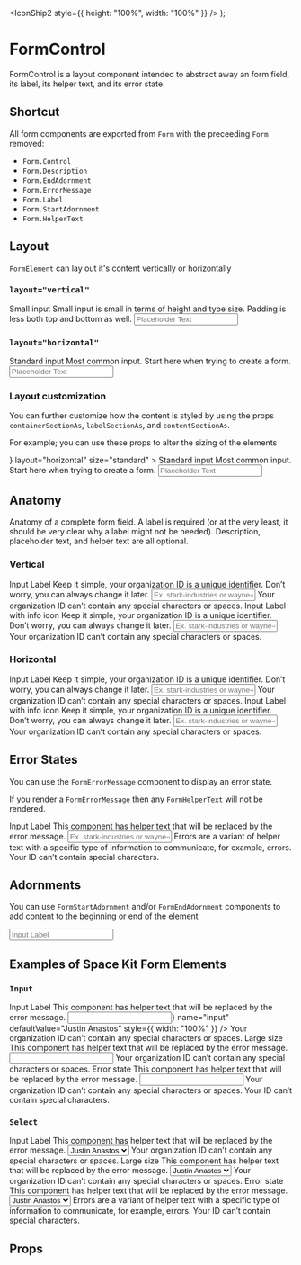 
  <IconShip2 style={{ height: "100%", width: "100%" }} />
);

<Meta title="Form/FormControl" component={FormControl} />

# FormControl

FormControl is a layout component intended to abstract away an form field, its label, its helper text, and its error state.

## Shortcut

All form components are exported from `Form` with the preceeding `Form` removed:

- `Form.Control`
- `Form.Description`
- `Form.EndAdornment`
- `Form.ErrorMessage`
- `Form.Label`
- `Form.StartAdornment`
- `Form.HelperText`

## Layout

`FormElement` can lay out it's content vertically or horizontally

### `layout="vertical"`

<Canvas>
  <Story name="Layout, Vertical">
    <FormControl
      style={{ width: 300 }}
      id="size-small"
      layout="vertical"
      size="small"
    >
      <FormLabel>Small input</FormLabel>
      <FormDescription>
        Small input is small in terms of height and type size. Padding is less
        both top and bottom as well.
      </FormDescription>
      <Input name="input" placeholder="Placeholder Text" />
    </FormControl>
  </Story>
</Canvas>

### `layout="horizontal"`

<Canvas>
  <Story name="Layout, Horizontal">
    <FormControl layout="horizontal" size="standard">
      <FormLabel>Standard input</FormLabel>
      <FormDescription>
        Most common input. Start here when trying to create a form.
      </FormDescription>
      <Input name="input" placeholder="Placeholder Text" />
    </FormControl>
  </Story>
</Canvas>

### Layout customization

You can further customize how the content is styled by using the props `containerSectionAs`, `labelSectionAs`, and `contentSectionAs`.

For example; you can use these props to alter the sizing of the elements

<Canvas>
  <Story name="Layout, customization">
    <FormControl
      labelSectionAs={<section style={{ flex: 2 }} />}
      layout="horizontal"
      size="standard"
    >
      <FormLabel>Standard input</FormLabel>
      <FormDescription>
        Most common input. Start here when trying to create a form.
      </FormDescription>
      <Input name="input" placeholder="Placeholder Text" />
    </FormControl>
  </Story>
</Canvas>

## Anatomy

Anatomy of a complete form field. A label is required (or at the very least, it should be very clear why a label might not be needed). Description, placeholder text, and helper text are all optional.

### Vertical

<Canvas>
  <Story name="Anatomy, Vertical">
    <FormControl layout="vertical">
      <FormLabel>Input Label</FormLabel>
      <FormDescription>
        Keep it simple, your organization ID is a unique identifier. Don’t
        worry, you can always change it later.
      </FormDescription>
      <Input
        name="input"
        placeholder="Ex. stark-industries or wayne-enterprises"
      />
      <FormHelperText>
        Your organization ID can’t contain any special characters or spaces.
      </FormHelperText>
    </FormControl>
  </Story>
  <Story name="Anatomy with info icon, Vertical">
    <FormControl layout="vertical">
      <FormLabel>Input Label with info icon</FormLabel>
      <FormDescription>
        Keep it simple, your organization ID is a unique identifier. Don’t
        worry, you can always change it later.
      </FormDescription>
      <Input
        name="input"
        placeholder="Ex. stark-industries or wayne-enterprises"
      />
      <FormHelperText showIcon>
        Your organization ID can’t contain any special characters or spaces.
      </FormHelperText>
    </FormControl>
  </Story>
</Canvas>

### Horizontal

<Canvas>
  <Story name="Anatomy, Horizontal">
    <FormControl layout="horizontal">
      <FormLabel>Input Label</FormLabel>
      <FormDescription>
        Keep it simple, your organization ID is a unique identifier. Don’t
        worry, you can always change it later.
      </FormDescription>
      <Input
        name="input"
        placeholder="Ex. stark-industries or wayne-enterprises"
      />
      <FormHelperText>
        Your organization ID can’t contain any special characters or spaces.
      </FormHelperText>
    </FormControl>
  </Story>
  <Story name="Anatomy with info icon, Horizontal">
    <FormControl layout="horizontal">
      <FormLabel>Input Label with info icon</FormLabel>
      <FormDescription>
        Keep it simple, your organization ID is a unique identifier. Don’t
        worry, you can always change it later.
      </FormDescription>
      <Input
        name="input"
        placeholder="Ex. stark-industries or wayne-enterprises"
      />
      <FormHelperText showIcon>
        Your organization ID can’t contain any special characters or spaces.
      </FormHelperText>
    </FormControl>
  </Story>
</Canvas>

## Error States

You can use the `FormErrorMessage` component to display an error state.

If you render a `FormErrorMessage` then any `FormHelperText` will not be rendered.

<Canvas>
  <Story name="Error state">
    <FormControl>
      <FormLabel>Input Label</FormLabel>
      <FormDescription>
        This component has helper text that will be replaced by the error
        message.
      </FormDescription>
      <Input
        name="input"
        placeholder="Ex. stark-industries or wayne-enterprises"
      />
      <FormHelperText showIcon>
        Errors are a variant of helper text with a specific type of information
        to communicate, for example, errors.
      </FormHelperText>
      <FormErrorMessage>
        Your ID can’t contain special characters.
      </FormErrorMessage>
    </FormControl>
  </Story>
</Canvas>

## Adornments

You can use `FormStartAdornment` and/or `FormEndAdornment` components to add content to the beginning or end of the element

<Canvas>
  <Story name="icon">
    <FormControl id="adornment">
      <FormStartAdornment>
        <IconShip2 style={{ height: 16, width: 16 }} />
      </FormStartAdornment>
      <Input placeholder="Input Label" />
      <FormEndAdornment>
        <IconShip2 style={{ height: 16, width: 16 }} />
      </FormEndAdornment>
    </FormControl>
  </Story>
</Canvas>

## Examples of Space Kit Form Elements

### `Input`

<Canvas>
  <Story name="Input, normal size">
    <FormControl style={{ width: 300 }} id="test">
      <FormLabel>Input Label</FormLabel>
      <FormDescription>
        This component has helper text that will be replaced by the error
        message.
      </FormDescription>
      <Input
        iconStart={<IconShip2 style={{ height: 16, width: 16 }} />}
        name="input"
        defaultValue="Justin Anastos"
        style={{ width: "100%" }}
      />
      <FormHelperText showIcon>
        Your organization ID can’t contain any special characters or spaces.
      </FormHelperText>
    </FormControl>
  </Story>
  <Story name="Input, large size">
    <FormControl style={{ width: 300 }} id="input-large">
      <FormLabel>Large size</FormLabel>
      <FormDescription>
        This component has helper text that will be replaced by the error
        message.
      </FormDescription>
      <Input
        name="input"
        defaultValue="Justin Anastos"
        size="large"
        style={{ width: "100%" }}
      />
      <FormHelperText showIcon>
        Your organization ID can’t contain any special characters or spaces.
      </FormHelperText>
    </FormControl>
  </Story>
  <Story name="Input, error state">
    <FormControl style={{ width: 300 }} id="input-error-state">
      <FormLabel>Error state</FormLabel>
      <FormDescription>
        This component has helper text that will be replaced by the error
        message.
      </FormDescription>
      <Input
        name="input"
        defaultValue="Justin Anastos"
        style={{ width: "100%" }}
      />
      <FormHelperText showIcon>
        Your organization ID can’t contain any special characters or spaces.
      </FormHelperText>
      <FormErrorMessage>
        Your ID can’t contain special characters.
      </FormErrorMessage>
    </FormControl>
  </Story>
</Canvas>

### `Select`

<Canvas>
  <Story name="Select, standard size">
    <FormControl id="select-standard-size" style={{ width: 300 }}>
      <FormLabel>Input Label</FormLabel>
      <FormDescription>
        This component has helper text that will be replaced by the error
        message.
      </FormDescription>
      <Select
        name="input"
        defaultValue="Justin Anastos"
        style={{ width: "100%" }}
      >
        <option value="Justin Anastos">Justin Anastos</option>
      </Select>
      <FormHelperText showIcon>
        Your organization ID can’t contain any special characters or spaces.
      </FormHelperText>
    </FormControl>
  </Story>
  <Story name="Select, large size">
    <FormControl style={{ width: 300 }}>
      <FormLabel>Large size</FormLabel>
      <FormDescription>
        This component has helper text that will be replaced by the error
        message.
      </FormDescription>
      <Select
        name="input"
        defaultValue="Justin Anastos"
        size="large"
        style={{ width: "100%" }}
      >
        <option value="Justin Anastos">Justin Anastos</option>
      </Select>
      <FormHelperText showIcon>
        Your organization ID can’t contain any special characters or spaces.
      </FormHelperText>
    </FormControl>
  </Story>
  <Story name="Select, error state">
    <FormControl style={{ width: 300 }}>
      <FormLabel>Error state</FormLabel>
      <FormDescription>
        This component has helper text that will be replaced by the error
        message.
      </FormDescription>
      <Select
        name="input"
        defaultValue="Justin Anastos"
        style={{ width: "100%" }}
      >
        <option value="Justin Anastos">Justin Anastos</option>
      </Select>
      <FormHelperText showIcon>
        Errors are a variant of helper text with a specific type of information
        to communicate, for example, errors.
      </FormHelperText>
      <FormErrorMessage>
        Your ID can’t contain special characters.
      </FormErrorMessage>
    </FormControl>
  </Story>
</Canvas>

## Props

<ArgsTable of={FormControl} />
